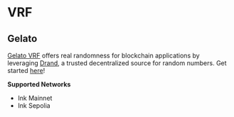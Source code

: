 # VRF

## Gelato

[Gelato VRF](https://docs.gelato.network/web3-services/vrf/understanding-vrf) offers real randomness for blockchain applications by leveraging [Drand](https://drand.love/), a trusted decentralized source for random numbers. Get started [here](https://www.youtube.com/watch?v=2OzH8f3_Q9s)!

**Supported Networks**
- Ink Mainnet
- Ink Sepolia